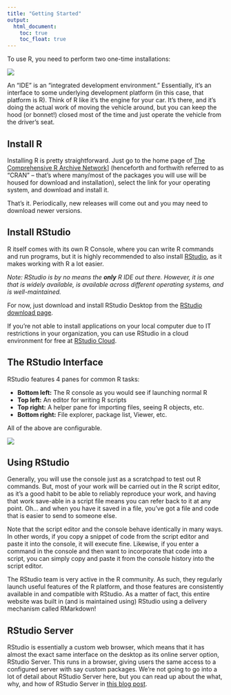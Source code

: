 ```yaml
---
title: "Getting Started"
output:
  html_document:
    toc: true
    toc_float: true
---
```


To use R, you need to perform two one-time installations:

<div align="center">![](images/installations.png)</div>

An "IDE" is an "integrated development environment." Essentially, it's an interface to some underlying development platform (in this case, that platform is R). Think of R like it's the engine for your car. It's there, and it's doing the actual work of moving the vehicle around, but you can keep the hood (or bonnet!) closed most of the time and just operate the vehicle from the driver's seat.

## Install R

Installing R is pretty straightforward. Just go to the home page of [The Comprehensive R Archive Network](https://cran.r-project.org/)] (henceforth and forthwith referred to as "CRAN" -- that's where many/most of the packages you will use will be housed for download and installation), select the link for your operating system, and download and install it.

That's it. Periodically, new releases will come out and you may need to download newer versions.

## Install RStudio

R itself comes with its own R Console, where you can write R commands and run programs, but it is highly recommended to also install [RStudio](https://www.rstudio.com/home/), as it makes working with R a lot easier.

_Note: RStudio is by no means the **only** R IDE out there. However, it is one that is widely available, is available across different operating systems, and is well-maintained._

For now, just download and install RStudio Desktop from the [RStudio download page](https://www.rstudio.com/products/rstudio/download/). 

If you're not able to install applications on your local computer due to IT restrictions in your organization, you can use RStudio in a cloud environment for free at [RStudio Cloud](https://rstudio.cloud/).

## The RStudio Interface

RStudio features 4 panes for common R tasks:

* **Bottom left:** The R console as you would see if launching normal R
* **Top left:** An editor for writing R scripts
* **Top right:** A helper pane for importing files, seeing R objects, etc.
* **Bottom right:** File explorer, package list, Viewer, etc.

All of the above are configurable.

![](images/rstudio.png)


## Using RStudio

Generally, you will use the console just as a scratchpad to test out R commands. But, most of your work will be carried out in the R script editor, as it's a good habit to be able to reliably reproduce your work, and having that work save-able in a script file means you can refer back to it at any point. Oh... and when you have it saved in a file, you've got a file and code that is easier to send to someone else.

Note that the script editor and the console behave identically in many ways. In other words, if you copy a snippet of code from the script editor and paste it into the console, it will execute fine. Likewise, if you enter a command in the console and then want to incorporate that code into a script, you can simply copy and paste it from the console history into the script editor.

The RStudio team is very active in the R community. As such, they regularly launch useful features of the R platform, and those features are consistently available in and compatible with RStudio. As a matter of fact, this entire website was built in (and is maintained using) RStudio using a delivery mechanism called RMarkdown!

## RStudio Server

RStudio is essentially a custom web browser, which means that it has almost the exact same interface on the desktop as its online server option, RStudio Server.  This runs in a browser, giving users the same access to a configured server with say custom packages. We're not going to go into a lot of detail about RStudio Server here, but you can read up about the what, why, and how of RStudio Server in [this blog post](http://code.markedmondson.me/setting-up-scheduled-R-scripts-for-an-analytics-team/).
